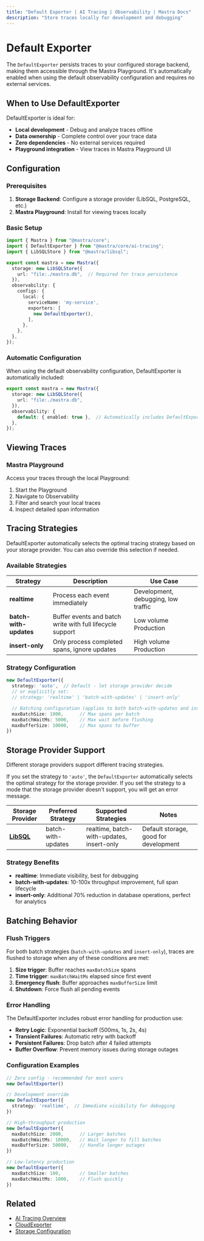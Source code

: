 ```yaml
---
title: "Default Exporter | AI Tracing | Observability | Mastra Docs"
description: "Store traces locally for development and debugging"
---
```


# Default Exporter

The `DefaultExporter` persists traces to your configured storage backend, making them accessible through the Mastra Playground. It's automatically enabled when using the default observability configuration and requires no external services.

## When to Use DefaultExporter

DefaultExporter is ideal for:
- **Local development** - Debug and analyze traces offline
- **Data ownership** - Complete control over your trace data
- **Zero dependencies** - No external services required
- **Playground integration** - View traces in Mastra Playground UI

## Configuration

### Prerequisites

1. **Storage Backend**: Configure a storage provider (LibSQL, PostgreSQL, etc.)
2. **Mastra Playground**: Install for viewing traces locally

### Basic Setup

```typescript filename="src/mastra/index.ts"
import { Mastra } from "@mastra/core";
import { DefaultExporter } from "@mastra/core/ai-tracing";
import { LibSQLStore } from "@mastra/libsql";

export const mastra = new Mastra({
  storage: new LibSQLStore({
    url: "file:./mastra.db",  // Required for trace persistence
  }),
  observability: {
    configs: {
      local: {
        serviceName: 'my-service',
        exporters: [
          new DefaultExporter(),
        ],
      },
    },
  },
});
```

### Automatic Configuration

When using the default observability configuration, DefaultExporter is automatically included:

```typescript
export const mastra = new Mastra({
  storage: new LibSQLStore({
    url: "file:./mastra.db",
  }),
  observability: {
    default: { enabled: true },  // Automatically includes DefaultExporter
  },
});
```

## Viewing Traces

### Mastra Playground

Access your traces through the local Playground:

1. Start the Playground
2. Navigate to Observability
3. Filter and search your local traces
4. Inspect detailed span information

## Tracing Strategies

DefaultExporter automatically selects the optimal tracing strategy based on your storage provider. You can also override this selection if needed.

### Available Strategies

| Strategy | Description | Use Case |
|----------|-------------|----------|
| **realtime** | Process each event immediately | Development, debugging, low traffic |
| **batch-with-updates** | Buffer events and batch write with full lifecycle support | Low volume Production |
| **insert-only** | Only process completed spans, ignore updates | High volume Production |

### Strategy Configuration

```typescript
new DefaultExporter({
  strategy: 'auto',  // Default - let storage provider decide
  // or explicitly set:
  // strategy: 'realtime' | 'batch-with-updates' | 'insert-only'

  // Batching configuration (applies to both batch-with-updates and insert-only)
  maxBatchSize: 1000,      // Max spans per batch
  maxBatchWaitMs: 5000,    // Max wait before flushing
  maxBufferSize: 10000,    // Max spans to buffer
})
```

## Storage Provider Support

Different storage providers support different tracing strategies.

If you set the strategy to `'auto'`, the `DefaultExporter` automatically selects the optimal strategy for the storage provider. If you set the strategy to a mode that the storage provider doesn't support, you will get an error message.

| Storage Provider | Preferred Strategy | Supported Strategies | Notes |
|-----------------|-------------------|---------------------|--------|
| **[LibSQL](/reference/storage/libsql)** | batch-with-updates | realtime, batch-with-updates, insert-only | Default storage, good for development |

### Strategy Benefits

- **realtime**: Immediate visibility, best for debugging
- **batch-with-updates**: 10-100x throughput improvement, full span lifecycle
- **insert-only**: Additional 70% reduction in database operations, perfect for analytics

## Batching Behavior

### Flush Triggers

For both batch strategies (`batch-with-updates` and `insert-only`), traces are flushed to storage when any of these conditions are met:

1. **Size trigger**: Buffer reaches `maxBatchSize` spans
2. **Time trigger**: `maxBatchWaitMs` elapsed since first event
3. **Emergency flush**: Buffer approaches `maxBufferSize` limit
4. **Shutdown**: Force flush all pending events

### Error Handling

The DefaultExporter includes robust error handling for production use:

- **Retry Logic**: Exponential backoff (500ms, 1s, 2s, 4s)
- **Transient Failures**: Automatic retry with backoff
- **Persistent Failures**: Drop batch after 4 failed attempts
- **Buffer Overflow**: Prevent memory issues during storage outages

### Configuration Examples

```typescript
// Zero config - recommended for most users
new DefaultExporter()

// Development override
new DefaultExporter({
  strategy: 'realtime',  // Immediate visibility for debugging
})

// High-throughput production
new DefaultExporter({
  maxBatchSize: 2000,      // Larger batches
  maxBatchWaitMs: 10000,   // Wait longer to fill batches
  maxBufferSize: 50000,    // Handle longer outages
})

// Low-latency production
new DefaultExporter({
  maxBatchSize: 100,       // Smaller batches
  maxBatchWaitMs: 1000,    // Flush quickly
})
```

## Related

- [AI Tracing Overview](/docs/observability/ai-tracing/overview)
- [CloudExporter](/docs/observability/ai-tracing/exporters/cloud)
- [Storage Configuration](/docs/storage/overview)